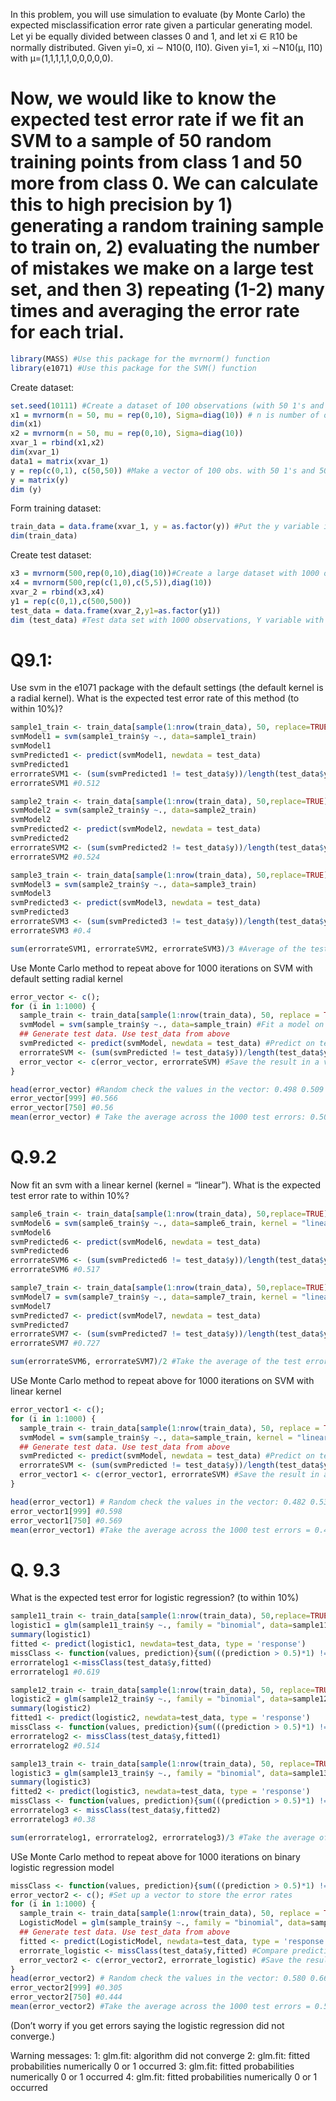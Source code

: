 In this problem, you will use simulation to evaluate (by Monte Carlo) the expected misclassification error rate given a particular generating model.  Let yi be equally divided between classes 0 and 1, and let xi ∈ ℝ10 be normally distributed. Given yi=0, xi ∼ N10(0, I10).  Given yi=1, xi ∼N10(μ, I10) with μ=(1,1,1,1,1,0,0,0,0,0).

Now, we would like to know the expected test error rate if we fit an SVM to a sample of 50 random training points from class 1 and 50 more from class 0.  We can calculate this to high precision by 1) generating a random training sample to train on, 2) evaluating the number of mistakes we make on a large test set, and then 3) repeating (1-2) many times and averaging the error rate for each trial.
=================================================================================
```r
library(MASS) #Use this package for the mvrnorm() function
library(e1071) #Use this package for the SVM() function
```

Create dataset:
```r
set.seed(10111) #Create a dataset of 100 observations (with 50 1's and 50 0's) with 10 predictors
x1 = mvrnorm(n = 50, mu = rep(0,10), Sigma=diag(10)) # n is number of obs., mu is vector mean, sigma is Identity matrix (variance-covariance)
dim(x1)
x2 = mvrnorm(n = 50, mu = rep(0,10), Sigma=diag(10))
xvar_1 = rbind(x1,x2)
dim(xvar_1)
data1 = matrix(xvar_1)
y = rep(c(0,1), c(50,50)) #Make a vector of 100 obs. with 50 1's and 50 0's
y = matrix(y)
dim (y)
```

Form training dataset:
```r
train_data = data.frame(xvar_1, y = as.factor(y)) #Put the y variable in with the X variables to form a training dataset
dim(train_data)
```

Create test dataset:
```r
x3 = mvrnorm(500,rep(0,10),diag(10))#Create a large dataset with 1000 observations for the test datset with 10 predictors
x4 = mvrnorm(500,rep(c(1,0),c(5,5)),diag(10))
xvar_2 = rbind(x3,x4)
y1 = rep(c(0,1),c(500,500))
test_data = data.frame(xvar_2,y1=as.factor(y1))
dim (test_data) #Test data set with 1000 observations, Y variable with 500 1's and 500 0's, and 10 X variables
```

Q9.1:
=====
Use svm in the e1071 package with the default settings (the default kernel is a radial kernel). What is the expected test error rate of this method (to within 10%)?

```r
sample1_train <- train_data[sample(1:nrow(train_data), 50, replace=TRUE),]
svmModel1 = svm(sample1_train$y ~., data=sample1_train)
svmModel1
svmPredicted1 <- predict(svmModel1, newdata = test_data)
svmPredicted1
errorrateSVM1 <- (sum(svmPredicted1 != test_data$y))/length(test_data$y)
errorrateSVM1 #0.512
```

```r
sample2_train <- train_data[sample(1:nrow(train_data), 50,replace=TRUE),]
svmModel2 = svm(sample2_train$y ~., data=sample2_train)
svmModel2
svmPredicted2 <- predict(svmModel2, newdata = test_data)
svmPredicted2
errorrateSVM2 <- (sum(svmPredicted2 != test_data$y))/length(test_data$y)
errorrateSVM2 #0.524
```

```r
sample3_train <- train_data[sample(1:nrow(train_data), 50,replace=TRUE),]
svmModel3 = svm(sample2_train$y ~., data=sample3_train)
svmModel3
svmPredicted3 <- predict(svmModel3, newdata = test_data)
svmPredicted3
errorrateSVM3 <- (sum(svmPredicted3 != test_data$y))/length(test_data$y)
errorrateSVM3 #0.4
```

```r
sum(errorrateSVM1, errorrateSVM2, errorrateSVM3)/3 #Average of the test errors for SVM = 0.4786667
```

Use Monte Carlo method to repeat above for 1000 iterations on SVM with default setting radial kernel
```r
error_vector <- c();
for (i in 1:1000) {
  sample_train <- train_data[sample(1:nrow(train_data), 50, replace = TRUE),] # Generate traning data
  svmModel = svm(sample_train$y ~., data=sample_train) #Fit a model on trainning data
  ## Generate test data. Use test_data from above
  svmPredicted <- predict(svmModel, newdata = test_data) #Predict on test data
  errorrateSVM <- (sum(svmPredicted != test_data$y))/length(test_data$y) #Compare prediction with y
  error_vector <- c(error_vector, errorrateSVM) #Save the result in a vector
}

head(error_vector) #Random check the values in the vector: 0.498 0.509 0.280 0.538 0.397 0.549
error_vector[999] #0.566
error_vector[750] #0.56
mean(error_vector) # Take the average across the 1000 test errors: 0.50025
```

Q.9.2
======
Now fit an svm with a linear kernel (kernel = "linear"). What is the expected test error rate to within 10%?

```r
sample6_train <- train_data[sample(1:nrow(train_data), 50,replace=TRUE),]
svmModel6 = svm(sample6_train$y ~., data=sample6_train, kernel = "linear")
svmModel6
svmPredicted6 <- predict(svmModel6, newdata = test_data)
svmPredicted6
errorrateSVM6 <- (sum(svmPredicted6 != test_data$y))/length(test_data$y)
errorrateSVM6 #0.517
```

```r
sample7_train <- train_data[sample(1:nrow(train_data), 50,replace=TRUE),]
svmModel7 = svm(sample7_train$y ~., data=sample7_train, kernel = "linear")
svmModel7
svmPredicted7 <- predict(svmModel7, newdata = test_data)
svmPredicted7
errorrateSVM7 <- (sum(svmPredicted7 != test_data$y))/length(test_data$y)
errorrateSVM7 #0.727
```

```r
sum(errorrateSVM6, errorrateSVM7)/2 #Take the average of the test errors for SVM models with linear kernel = 0.622
```

USe Monte Carlo method to repeat above for 1000 iterations on SVM with linear kernel
```r
error_vector1 <- c();
for (i in 1:1000) {
  sample_train <- train_data[sample(1:nrow(train_data), 50, replace = TRUE),] #Generate traning data
  svmModel = svm(sample_train$y ~., data=sample_train, kernel = "linear") #Fit a model on trainning data
  ## Generate test data. Use test_data from above
  svmPredicted <- predict(svmModel, newdata = test_data) #Predict on test data
  errorrateSVM <- (sum(svmPredicted != test_data$y))/length(test_data$y) #Compare prediction with y
  error_vector1 <- c(error_vector1, errorrateSVM) #Save the result in a vector
}

head(error_vector1) # Random check the values in the vector: 0.482 0.530 0.341 0.600 0.593 0.311
error_vector1[999] #0.598
error_vector1[750] #0.569
mean(error_vector1) #Take the average across the 1000 test errors = 0.49962
```

Q. 9.3
======
What is the expected test error for logistic regression? (to within 10%)

```r
sample11_train <- train_data[sample(1:nrow(train_data), 50,replace=TRUE),]
logistic1 = glm(sample11_train$y ~., family = "binomial", data=sample11_train)
summary(logistic1)                          
fitted <- predict(logistic1, newdata=test_data, type = 'response')
missClass <- function(values, prediction){sum(((prediction > 0.5)*1) != values)/length(values)}
errorratelog1 <-missClass(test_data$y,fitted)
errorratelog1 #0.619
```

```r
sample12_train <- train_data[sample(1:nrow(train_data), 50, replace=TRUE),]
logistic2 = glm(sample12_train$y ~., family = "binomial", data=sample12_train)
summary(logistic2)                          
fitted1 <- predict(logistic2, newdata=test_data, type = 'response')
missClass <- function(values, prediction){sum(((prediction > 0.5)*1) != values)/length(values)}
errorratelog2 <- missClass(test_data$y,fitted1)
errorratelog2 #0.514
```

```r
sample13_train <- train_data[sample(1:nrow(train_data), 50, replace=TRUE),]
logistic3 = glm(sample13_train$y ~., family = "binomial", data=sample13_train)
summary(logistic3)                          
fitted2 <- predict(logistic3, newdata=test_data, type = 'response')
missClass <- function(values, prediction){sum(((prediction > 0.5)*1) != values)/length(values)}
errorratelog3 <- missClass(test_data$y,fitted2)
errorratelog3 #0.38
```

```r
sum(errorratelog1, errorratelog2, errorratelog3)/3 #Take the average of the test errors for binary logistic = 0.5043333
```

USe Monte Carlo method to repeat above for 1000 iterations on binary logistic regression model

```r
missClass <- function(values, prediction){sum(((prediction > 0.5)*1) != values)/length(values)} #Use a function for missclassification error rate
error_vector2 <- c(); #Set up a vector to store the error rates 
for (i in 1:1000) {
  sample_train <- train_data[sample(1:nrow(train_data), 50, replace = TRUE),] #Generate traning data
  LogisticModel = glm(sample_train$y ~., family = "binomial", data=sample_train) #Fit a model on trainning data
  ## Generate test data. Use test_data from above
  fitted <- predict(LogisticModel, newdata=test_data, type = 'response') #Predict on test data
  errorrate_logistic <- missClass(test_data$y,fitted) #Compare prediction with y
  error_vector2 <- c(error_vector2, errorrate_logistic) #Save the result in a vector
}
head(error_vector2) # Random check the values in the vector: 0.580 0.662 0.460 0.560 0.605 0.519
error_vector2[999] #0.305
error_vector2[750] #0.444
mean(error_vector2) #Take the average across the 1000 test errors = 0.501163
```

(Don't worry if you get errors saying the logistic regression did not converge.)

Warning messages:
1: glm.fit: algorithm did not converge 
2: glm.fit: fitted probabilities numerically 0 or 1 occurred 
3: glm.fit: fitted probabilities numerically 0 or 1 occurred 
4: glm.fit: fitted probabilities numerically 0 or 1 occurred
